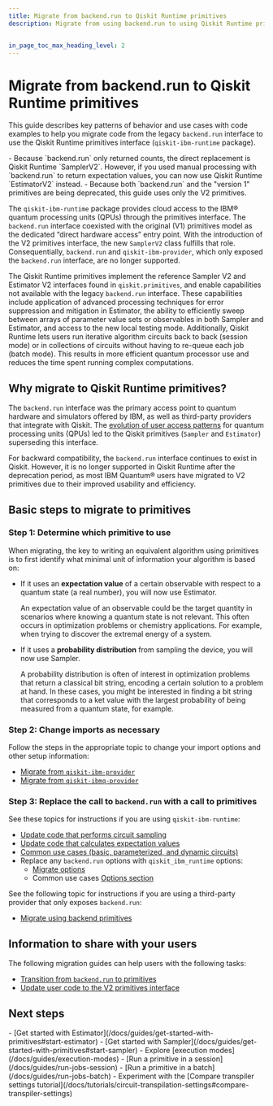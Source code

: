 ```yaml
---
title: Migrate from backend.run to Qiskit Runtime primitives
description: Migrate from using backend.run to using Qiskit Runtime primitives (qiskit-ibm-runtime)


in_page_toc_max_heading_level: 2
---
```


<span id="migrate-to-qr"></span>
# Migrate from backend.run to Qiskit Runtime primitives

This guide describes key patterns of behavior and use cases with code
examples to help you migrate code from the legacy `backend.run` interface to use the Qiskit Runtime primitives interface (`qiskit-ibm-runtime` package).

<Admonition type="note" title="Notes">
- Because `backend.run` only returned counts, the direct replacement is Qiskit Runtime `SamplerV2`.  However, if you used manual processing with `backend.run` to return expectation values, you can now use Qiskit Runtime `EstimatorV2` instead.
- Because both `backend.run` and the "version 1" primitives are being deprecated, this guide uses only the V2 primitives.
</Admonition>

The `qiskit-ibm-runtime` package provides cloud access to the IBM&reg; quantum processing units  (QPUs) through the primitives interface. The `backend.run` interface coexisted with the original (V1) primitives model as the dedicated “direct hardware access” entry point.  With the introduction of the V2 primitives interface, the new `SamplerV2` class fulfills that role. Consequentially, `backend.run` and `qiskit-ibm-provider`, which only exposed the `backend.run` interface, are no longer supported.

The Qiskit Runtime primitives implement the reference Sampler V2 and Estimator V2 interfaces found in `qiskit.primitives`, and enable capabilities not available with the legacy `backend.run` interface. These capabilities include application of advanced processing techniques for error suppression and mitigation in Estimator, the ability to efficiently sweep between arrays of parameter value sets or observables in both Sampler and Estimator, and access to the new local testing mode. Additionally, Qiskit Runtime lets users run iterative algorithm circuits back to back (session mode) or in collections of circuits without having to re-queue each job (batch mode). This results in more efficient quantum processor use and reduces the time spent running complex computations.

## Why migrate to Qiskit Runtime primitives?

The `backend.run` interface was the primary access point to quantum hardware and simulators offered by IBM, as well as third-party providers that integrate with Qiskit. The [evolution of user access patterns](/docs/guides/primitives#qpu-access-patterns) for quantum processing units (QPUs) led to the Qiskit primitives (`Sampler` and `Estimator`) superseding this interface.

For backward compatibility, the `backend.run` interface continues to exist in Qiskit. However, it is no longer supported
in Qiskit Runtime after the deprecation period, as most IBM Quantum&reg; users have migrated to V2 primitives due to their improved
usability and efficiency.

## Basic steps to migrate to primitives

### Step 1: Determine which primitive to use

When migrating, the key to writing an equivalent algorithm using
primitives is to first identify what minimal unit of information
your algorithm is based on:

-   If it uses an **expectation value** of a certain observable with respect to a quantum state (a real number), you will now use Estimator.

    An expectation value of an observable could be the target quantity in scenarios where knowing a quantum state is not relevant. This often occurs in optimization problems or chemistry applications. For example, when trying to discover the extremal energy of a system.
-   If it uses a **probability distribution** from sampling the device, you will now use Sampler.


    A probability distribution is often of interest in optimization problems that return a classical bit string, encoding a certain solution to a problem at hand. In these cases, you might be interested in finding a bit string that corresponds to a ket value with the largest probability of being measured from a quantum state, for example.

### Step 2: Change imports as necessary

Follow the steps in the appropriate topic to change your import options and other setup information:

- [Migrate from `qiskit-ibm-provider`](qiskit-runtime-from-ibm-provider)
- [Migrate from `qiskit-ibmq-provider`](qiskit-runtime-from-ibmq-provider)

### Step 3: Replace the call to `backend.run` with a call to primitives

See these topics for instructions if you are using `qiskit-ibm-runtime`:

-  [Update code that performs circuit sampling](qiskit-runtime-examples#sampler-algorithm)
-  [Update code that calculates expectation values](qiskit-runtime-examples#estimator-algorithm)
-  [Common use cases (basic, parameterized, and dynamic circuits)](qiskit-runtime-use-case)
-  Replace any `backend.run` options with `qiskit_ibm_runtime` options:
    - [Migrate options](qiskit-runtime-options)
    - Common use cases [Options section](qiskit-runtime-use-case#migrate-options)

See the following topic for instructions if you are using a third-party provider that only exposes `backend.run`:

- [Migrate using backend primitives](qiskit-backend-primitives)

## Information to share with your users

The following migration guides can help users with the following tasks:

- [Transition from `backend.run` to primitives](/docs/migration-guides/qiskit-runtime)
- [Update user code to the V2 primitives interface](/docs/migration-guides/v2-primitives)

## Next steps

<Admonition type="tip" title="Recommendations">
    - [Get started with Estimator](/docs/guides/get-started-with-primitives#start-estimator)
    - [Get started with Sampler](/docs/guides/get-started-with-primitives#start-sampler)
    - Explore [execution modes](/docs/guides/execution-modes)
    - [Run a primitive in a session](/docs/guides/run-jobs-session)
    - [Run a primitive in a batch](/docs/guides/run-jobs-batch)
    - Experiment with the [Compare transpiler settings tutorial](/docs/tutorials/circuit-transpilation-settings#compare-transpiler-settings)

</Admonition>

